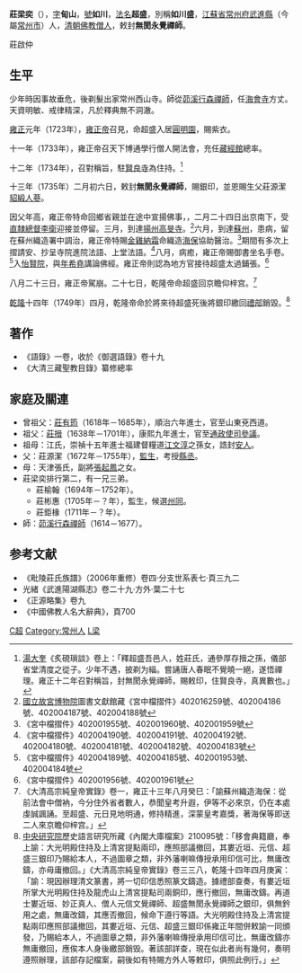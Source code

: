 '''莊梁奕'''（{{bd|？年||？年|catIdx=Z莊}}），[[表字|字]]'''甸山'''，[[號|號]]'''如川'''，[[法名|法名]]'''超盛'''，別稱'''如川盛'''，[[江蘇省|江蘇省]][[常州府|常州府]][[武進縣|武進縣]]（今屬[[常州市|常州市]]）人，[[清朝|清朝]][[佛教|佛教]][[僧侶|僧人]]，敕封'''無閡永覺禪師'''。

莊啟仲

==生平==
少年時因事故垂危，後剃髮出家常州西山寺。師從[[茆溪行森禪師|茆溪行森禪師]]，任[[海會寺_(北京)|海會寺]]方丈。天資明敏、戒律精深，凡於釋典無不洞澈。

[[雍正|雍正]]元年（1723年），[[雍正帝|雍正帝]]召見，命超盛入居[[圓明園|圓明園]]，賜紫衣。

十一年（1733年），雍正帝召天下博通學行僧人開法會，充任[[藏經館|藏經館]]總率。

十二年（1734年），召對稱旨，駐[[賢良寺|賢良寺]]為住持。<ref>[[湯大奎|湯大奎]]《炙硯瑣談》卷上：「釋超盛吾邑人，姓莊氏，通參厚存搢之孫，儀部省堂清度之從子。少年不遇，披剃为緇。嘗誦唐人春眠不覺曉一絕，遂悟禪理。雍正十二年召對稱旨，封無閡永覺禪師，賜敕印，住賢良寺，真異數也。」</ref>

十三年（1735年）二月初六日，敕封'''無閡永覺禪師'''，賜銀印，並恩賜生父莊源潔[[貂|貂]][[緞|緞]][[人蔘|人蔘]]。

{{quote|無閡永覺禪師敕諭曰：超盛，爾生長宦族，幼讀儒書，秉性樸誠，賦資穎慧，偶因墮車危殆，遇救獲蘇，頓悟生死夢幻之理，皈依梵教，其夙根有自來矣。經朕召見，略加提持，遂能直踏三關，洞明妙義，近代禪師中之所罕遇，目今宗徒內無有出其右者。朕心嘉悅，特封爾為無閡永覺禪師，以表真僧，宣揚法器。爾其益懋進修，仔肩大道，式宏慈化，丕振宗風，以副朕接引褒獎之意。欽哉。故敕。

雍正十三年二月初六日}}

因父年高，雍正帝特命回鄉省親並在途中宣揚佛事，，二月二十四日出京南下，受[[直隸總督|直隸總督]][[李衛|李衛]]迎接並停留。三月，到達[[揚州|揚州]][[高旻寺|高旻寺]]。<ref>[[國立故宮博物院|國立故宮博物院]]圖書文獻館藏《宮中檔摺件》402016259號、402004186號、402004187號、402004188號</ref>六月，到達[[蘇州|蘇州]]，患病，留在蘇州織造署中調治，雍正帝特賜[[金雞納霜|金雞納霜]]命織造[[海保|海保]]協助醫治。<ref>《宮中檔摺件》402001955號、402001960號、402001959號</ref>期間有多次上摺請安、抄呈寺院進院法語、上堂法語。<ref>《宮中檔摺件》402004190號、402004191號、402004192號、402004180號、402004181號、402004182號、402004183號</ref>八月，病癒，雍正帝賜御書坐名手卷。<ref>《宮中檔摺件》402004189號、402004185號、402001953號、402004184號</ref>入[[怡賢院|怡賢院]]，與[[年希堯|年希堯]]講論佛經。雍正帝則認為地方官接待超盛太過鋪張。<ref>《宮中檔摺件》402001956號、402001961號</ref>

八月二十三日，雍正帝駕崩。二十七日，乾隆帝命超盛回京瞻仰梓宫。<ref>《大清高宗純皇帝實錄》卷一，雍正十三年八月癸巳：「諭蘇州織造海保：從前法會中僧衲，今分住外省者數人，恭聞皇考升遐，伊等不必來京，仍在本處虔誠諷誦。至超盛、元日見地明通，修持精進，深蒙皇考嘉獎，著海保等即送二人來京瞻仰梓宫。」</ref>

[[乾隆|乾隆]]十四年（1749年）四月，乾隆帝命於將來待超盛死後將銀印繳回[[禮部|禮部]]銷毀。<ref>[[中央研究院|中央研究院]]歷史語言研究所藏《內閣大庫檔案》210095號：「移會典籍廳，奉上諭：大光明殿住持及上清宮提點兩印，應照部議撤回，其婁近垣、元信、超盛三銀印乃賜給本人，不過圖章之類，非外藩喇嘛傳授承用印信可比，無庸改鑄，亦毋庸撤回。」《大清高宗純皇帝實錄》卷三三八，乾隆十四年四月庚寅：「諭：現因辦理清文篆書，將一切印信悉照篆文鑄造。據禮部查奏，有婁近垣所掌大光明殿住持及龍虎山上清宮提點司兩銅印，應行撤回，無庸改鑄。再道士婁近垣、妙正真人、僧人元信文覺禪師、超盛無閡永覺禪師之銀印，俱無鈐用之處，無庸改鑄，其應否撤回，候命下遵行等語。大光明殿住持及上清宮提點兩印應照部議撤回，其婁近垣、元信、超盛三銀印係雍正年間併敕諭一同頒發，乃賜給本人，不過圖章之類，非外藩喇嘛傳授承用印信可比，無庸改鑄亦無庸撤回，應俟本人身後繳部銷毁。著該部詳查，現在似此者尚有幾何，奏明遵照辦理，該部存記檔案，嗣後如有特賜方外人等敕印，俱照此例行。」</ref>

==著作==
*《語錄》一卷，收於《御選語錄》卷十九
*《大清三藏聖教目錄》纂修總率

==家庭及關連==
*曾祖父：[[莊有筠|莊有筠]]（1618年－1685年），順治六年進士，官至山東兗西道。
*祖父：[[莊搢|莊搢]]（1638年－1701年），康熙九年進士，官至[[通政使司|通政使司]][[參議|參議]]。
*祖母：江氏，崇禎十五年進士福建督糧道[[江文淳|江文淳]]之孫女，誥封[[安人|安人]]。
*父：莊源潔（1672年－1755年），[[監生|監生]]，考授[[縣丞|縣丞]]。
*母：天津張氏，副將[[張起鳳|張起鳳]]之女。
*莊梁奕排行第二，有一兄三弟。
**莊榆翰（1694年－1752年）。
**莊彬惠（1705年－？年），監生，候選[[州同|州同]]。
**莊鉅椽（1711年－？年）。
*師：[[茆溪行森禪師|茆溪行森禪師]]（1614－1677）。

==参考文献==
{{reflist}}
*《毗陵莊氏族譜》（2006年重修）卷四·分支世系表七·頁三九二
*光緒《武進陽湖縣志》卷二十九·方外·葉二十七
*《正源略集》卷九
*《中國佛教人名大辭典》，頁700

{{毗陵莊氏}}
{{DEFAULTSORT:L莊}}
[[Category:清朝僧人|C超]]
[[Category:常州人|Category:常州人]]
[[Category:毗陵莊氏|L梁]]